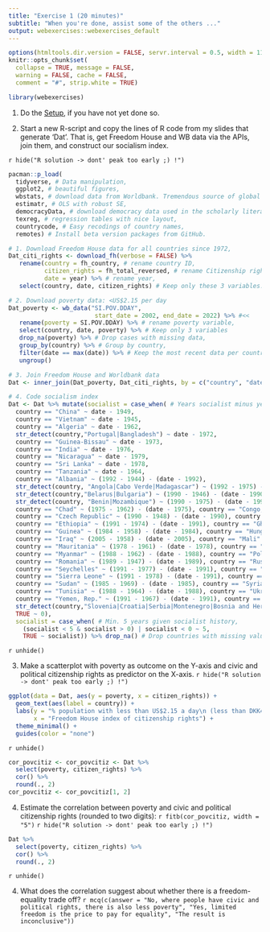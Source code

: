 ```yaml
---
title: "Exercise 1 (20 minutes)"
subtitle: "When you're done, assist some of the others ..."
output: webexercises::webexercises_default
---
```


```r
options(htmltools.dir.version = FALSE, servr.interval = 0.5, width = 115, digits = 2)
knitr::opts_chunk$set(
  collapse = TRUE, message = FALSE, 
  warning = FALSE, cache = FALSE,
  comment = "#", strip.white = TRUE)

library(webexercises)
```

1. Do the [Setup](https://merlin-ols.netlify.app/about/), if you have not yet done so. 

2. Start a new R-script and copy the lines of R code from my slides that generate 'Dat'. That is, get Freedom House and WB data via the APIs, join them, and construct our socialism index.
  
`r hide("R solution -> dont' peak too early ;) !")`
```r
pacman::p_load(
  tidyverse, # Data manipulation,
  ggplot2, # beautiful figures,
  wbstats, # download data from Worldbank. Tremendous source of global socio-economic data.
  estimatr, # OLS with robust SE,
  democracyData, # download democracy data used in the scholarly literature.
  texreg, # regression tables with nice layout,
  countrycode, # Easy recodings of country names,
  remotes) # Install beta version packages from GitHub.

# 1. Download Freedom House data for all countries since 1972,
Dat_citi_rights <- download_fh(verbose = FALSE) %>% 
   rename(country = fh_country, # rename country ID,
          citizen_rights = fh_total_reversed, # rename Citizenship rights indicator,
          date = year) %>% # rename year,
   select(country, date, citizen_rights) # Keep only these 3 variables.

# 2. Download poverty data: <US$2.15 per day
Dat_poverty <- wb_data("SI.POV.DDAY", 
                        start_date = 2002, end_date = 2022) %>% #<<
   rename(poverty = SI.POV.DDAY) %>% # rename poverty variable,
   select(country, date, poverty) %>% # Keep only 3 variables
   drop_na(poverty) %>% # Drop cases with missing data,
   group_by(country) %>% # Group by country,
   filter(date == max(date)) %>% # Keep the most recent data per country.
   ungroup()

# 3. Join Freedom House and Worldbank data
Dat <- inner_join(Dat_poverty, Dat_citi_rights, by = c("country", "date"))

# 4. Code socialism index
Dat <- Dat %>% mutate(socialist = case_when( # Years socialist minus years since,
  country == "China" ~ date - 1949,
  country == "Vietnam" ~ date - 1945,
  country == "Algeria" ~ date - 1962,
  str_detect(country,"Portugal|Bangladesh") ~ date - 1972,
  country == "Guinea-Bissau" ~ date - 1973,
  country == "India" ~ date - 1976,
  country == "Nicaragua" ~ date - 1979,
  country == "Sri Lanka" ~ date - 1978,
  country == "Tanzania" ~ date - 1964,
  country == "Albania" ~ (1992 - 1944) - (date - 1992),
  str_detect(country, "Angola|Cabo Verde|Madagascar") ~ (1992 - 1975) - (date - 1992),
  str_detect(country,"Belarus|Bulgaria") ~ (1990 - 1946) - (date - 1990),
  str_detect(country, "Benin|Mozambique") ~ (1990 - 1975) - (date - 1990),
  country == "Chad" ~ (1975 - 1962) - (date - 1975), country == "Congo, Rep." ~ (1992 - 1970) - (date - 1992),
  country == "Czech Republic" ~ (1990 - 1948) - (date - 1990), country == "Djibouti" ~ (1992 - 1981) - (date - 1992),
  country == "Ethiopia" ~ (1991 - 1974) - (date - 1991), country == "Ghana" ~ (1966 - 1960) - (date - 1966),
  country == "Guinea" ~ (1984 - 1958) - (date - 1984), country == "Hungary" ~ (1989 - 1949) - (date - 1989),
  country == "Iraq" ~ (2005 - 1958) - (date - 2005), country == "Mali" ~ (1991 - 1960) - (date - 1991),
  country == "Mauritania" ~ (1978 - 1961) - (date - 1978), country == "Mongolia" ~ (1992 - 1924) - (date - 1992),
  country == "Myanmar" ~ (1988 - 1962) - (date - 1988), country == "Poland" ~ (1989 - 1945) - (date - 1989),
  country == "Romania" ~ (1989 - 1947) - (date - 1989), country == "Russian Federation" ~ (1991 - 1922) - (date - 1991),
  country == "Seychelles" ~ (1991 - 1977) - (date - 1991), country == "Senegal" ~ (1981 - 1960) - (date - 1981),
  country == "Sierra Leone" ~ (1991 - 1978) - (date - 1991), country == "Somalia" ~ (1991 - 1969) - (date - 1991),
  country == "Sudan" ~ (1985 - 1969) - (date - 1985), country == "Syria" ~ (2012 - 1963) - (date - 2012),
  country == "Tunisia" ~ (1988 - 1964) - (date - 1988), country == "Ukraine" ~ (1991 - 1919) - (date - 1991),
  country == "Yemen, Rep." ~ (1991 - 1967) - (date - 1991), country == "Zambia" ~ (1991 - 1973) - (date - 1991),
  str_detect(country,"Slovenia|Croatia|Serbia|Montenegro|Bosnia and Herzegovina|North Macedonia|Kosovo") ~ (1992 - 1943) - (date - 1992),
  TRUE ~ 0),
  socialist = case_when( # Min. 5 years given socialist history,
    (socialist < 5 & socialist > 0) | socialist < 0 ~ 5,
    TRUE ~ socialist)) %>% drop_na() # Drop countries with missing values.
```
`r unhide()`

3. Make a scatterplot with poverty as outcome on the Y-axis and civic and political citizenship rights as predictor on the X-axis.
`r hide("R solution -> dont' peak too early ;) !")`
```r
ggplot(data = Dat, aes(y = poverty, x = citizen_rights)) +
  geom_text(aes(label = country)) +
  labs(y = "% population with less than US$2.15 a day\n (less than DKK420 per month)", 
       x = "Freedom House index of citizenship rights") +
  theme_minimal() +
  guides(color = "none")
```
`r unhide()`

```r
cor_povcitiz <- cor_povcitiz <- Dat %>% 
  select(poverty, citizen_rights) %>% 
  cor() %>% 
  round(., 2)
cor_povcitiz <- cor_povcitiz[1, 2]
```

4. Estimate the correlation between poverty and civic and political citizenship rights (rounded to two digits): `r fitb(cor_povcitiz, width = "5")`
`r hide("R solution -> dont' peak too early ;) !")`
```r
Dat %>% 
  select(poverty, citizen_rights) %>% 
  cor() %>% 
  round(., 2)
```
`r unhide()`

4. What does the correlation suggest about whether there is a freedom-equality trade off?
`r mcq(c(answer = "No, where people have civic and political rights, there is also less poverty", "Yes, limited freedom is the price to pay for equality", "The result is inconclusive"))`
